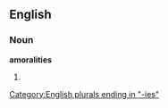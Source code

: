 ==English==

===Noun===
'''amoralities'''

# {{plural of|[[amorality]]}}

[[Category:English plurals ending in "-ies"]]